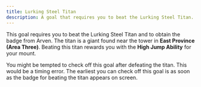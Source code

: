 ```yaml
---
title: Lurking Steel Titan
description: A goal that requires you to beat the Lurking Steel Titan.
---
```



This goal requires you to beat the Lurking Steel Titan and to obtain the badge from Arven.
The titan is a giant <Pokemon name="Orthworm" /> found near the tower in **East Province (Area Three)**.
Beating this titan rewards you with the **High Jump Ability** for your mount.

<Aside type="caution">
  You might be tempted to check off this goal after defeating the titan. This
  would be a timing error. The earliest you can check off this goal is as soon
  as the badge for beating the titan appears on screen.
</Aside>
